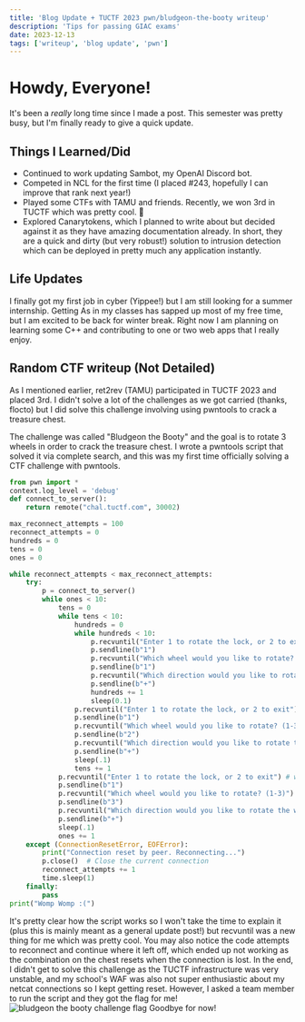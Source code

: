 ```yaml
---
title: 'Blog Update + TUCTF 2023 pwn/bludgeon-the-booty writeup'
description: 'Tips for passing GIAC exams'
date: 2023-12-13
tags: ['writeup', 'blog update', 'pwn']
---
```


# Howdy, Everyone!
It's been a *really* long time since I made a post. This semester was pretty busy, but I'm finally ready to give a quick update.

## Things I Learned/Did
- Continued to work updating Sambot, my OpenAI Discord bot.
- Competed in NCL for the first time (I placed #243, hopefully I can improve that rank next year!)
- Played some CTFs with TAMU and friends. Recently, we won 3rd in TUCTF which was pretty cool. 🙂
- Explored Canarytokens, which I planned to write about but decided against it as they have amazing documentation already. In short, they are a quick and dirty (but very robust!) solution to intrusion detection which can be deployed in pretty much any application instantly.
## Life Updates
I finally got my first job in cyber (Yippee!) but I am still looking for a summer internship. Getting As in my classes has sapped up most of my free time, but I am excited to be back for winter break. Right now I am planning on learning some C++ and contributing to one or two web apps that I really enjoy.

## Random CTF writeup (Not Detailed)
As I mentioned earlier, ret2rev (TAMU) participated in TUCTF 2023 and placed 3rd. I didn't solve a lot of the challenges as we got carried (thanks, flocto) but I did solve this challenge involving using pwntools to crack a treasure chest.

The challenge was called "Bludgeon the Booty" and the goal is to rotate 3 wheels in order to crack the treasure chest.
I wrote a pwntools script that solved it via complete search, and this was my first time officially solving a CTF challenge with pwntools.
```python
from pwn import *
context.log_level = 'debug'
def connect_to_server():
    return remote("chal.tuctf.com", 30002)

max_reconnect_attempts = 100
reconnect_attempts = 0
hundreds = 0
tens = 0
ones = 0

while reconnect_attempts < max_reconnect_attempts:
    try:
        p = connect_to_server()
        while ones < 10:
            tens = 0
            while tens < 10:
                hundreds = 0
                while hundreds < 10:
                    p.recvuntil("Enter 1 to rotate the lock, or 2 to exit") # waits until after stuff
                    p.sendline(b"1")
                    p.recvuntil("Which wheel would you like to rotate? (1-3)")
                    p.sendline(b"1")
                    p.recvuntil("Which direction would you like to rotate the wheel? (+/-)")
                    p.sendline(b"+")
                    hundreds += 1
                    sleep(0.1)
                p.recvuntil("Enter 1 to rotate the lock, or 2 to exit") # waits until after stuff
                p.sendline(b"1")
                p.recvuntil("Which wheel would you like to rotate? (1-3)")
                p.sendline(b"2")
                p.recvuntil("Which direction would you like to rotate the wheel? (+/-)")
                p.sendline(b"+")
                sleep(.1)
                tens += 1
            p.recvuntil("Enter 1 to rotate the lock, or 2 to exit") # waits until after stuff
            p.sendline(b"1")
            p.recvuntil("Which wheel would you like to rotate? (1-3)")
            p.sendline(b"3")
            p.recvuntil("Which direction would you like to rotate the wheel? (+/-)")
            p.sendline(b"+")
            sleep(.1)
            ones += 1
    except (ConnectionResetError, EOFError):
        print("Connection reset by peer. Reconnecting...")
        p.close()  # Close the current connection
        reconnect_attempts += 1
        time.sleep(1)
    finally:
        pass
print("Womp Womp :(")
```
It's pretty clear how the script works so I won't take the time to explain it (plus this is mainly meant as a general update post!) but recvuntil was a new thing for me which was pretty cool. You may also notice the code attempts to reconnect and continue where it left off, which ended up not working as the combination on the chest resets when the connection is lost. In the end, I didn't get to solve this challenge as the TUCTF infrastructure was very unstable, and my school's WAF was also not super enthusiastic about my netcat connections so I kept getting reset. However, I asked a team member to run the script and they got the flag for me!
![bludgeon the booty challenge flag](bludgeon-flag.png)
Goodbye for now!